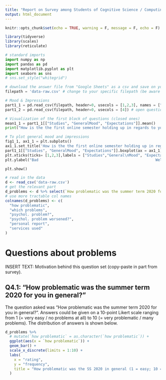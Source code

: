 ```yaml
---
title: "Report on Survey among Students of Cognitive Science / Computing"
output: html_document
---
```


```r
knitr::opts_chunk$set(echo = TRUE, warning = F, message = F, echo = F)
```

```r

library(tidyverse)
library(scales)
library(reticulate)

```

```python
# standard imports 
import numpy as np
import pandas as pd 
import matplotlib.pyplot as plt
import seaborn as sns
# sns.set_style("whitegrid")

# download the answer file from "Google Sheets" as a csv and save on your computer
filepath = 'data-raw.csv' # change to your specific filepath (be aware of Windows/Linux/Apple conventions)

# Mood & Impressions
part1_1 = pd.read_csv(filepath, header=0, usecols = [1,2,3], names = ["Studies", "GeneralMood", "Expectations"]) #closed questions
part1_2 = pd.read_csv(filepath, header=0, usecols = [4]) # open questions

# Visualization of the first block of questions (closed ones)
mean1_1 = part1_1[["Studies", "GeneralMood", "Expectations"]].mean()
print("How is the the first online semester holding up in regards to your...\n",mean1_1.round(decimals =2))

# To plot general mood and impressions 
fig1_1, ax1_1 = plt.subplots()
ax1_1.set_title('How is the the first online semester holding up in regards to your...')
part1_1[["Studies", "GeneralMood", "Expectations"]].boxplot(ax = ax1_1)
plt.xticks(ticks= [1,2,3],labels = ["Studies","General\nMood", "Expectations"],fontsize = "large")
plt.ylabel("Bad                                                     Well")

plt.show()
```


```r
# read in the data
d <- read_csv('data-raw.csv')
# get the relevant part
d_problems <- d %>% select(`How problematic was the summer term 2020 for you in general?`:`To cope with any arising issues, which of the following services have you used?`)
# use more tractable col names 
colnames(d_problems) <- c(
  "how problematic",
  "which problems",
  "psychol. problem?",
  "psychol. problem worsened?",
  "personal report",
  "services used"
)
```

# Questions about problems

INSERT TEXT: Motivation behind this question set (copy-paste in part from survey).

## Q4.1: "How problematic was the summer term 2020 for you in general?"

The question asked was "How problematic was the summer term 2020 for you in general?". Answers could be given on a 10-point Likert scale ranging from 1 (= very easy / no problems at all) to 10  (= very problematic / many problems). The distribution of answers is shown below. 

```r
d_problems %>% 
  # mutate(`how problematic` = as.character(`how problematic`)) +
  ggplot(aes(x = `how problematic`)) +
  geom_bar() +
  scale_x_discrete(limits = 1:10) +
  labs(
    x = "rating",
    y = "frequency",
    title = "How problematic was the SS 2020 in general (1 = easy; 10 = hard)?"
  )
```




